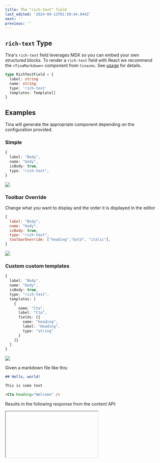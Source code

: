 ```yaml
---
title: The "rich-text" field
last_edited: '2024-09-12T01:50:44.844Z'
next: ''
previous: ''
---
```


## `rich-text` Type

Tina's `rich-text` field leverages MDX so you can embed your own structured blocks. To render
a `rich-text` field with React we recommend the `<TinaMarkdown>` component from `tinacms`. See [usage](/docs/editing/markdown/#rendering-content-with-object-object)
for details.

```ts
type RichTextField = {
  label: string
  name: string
  type: 'rich-text'
  templates: Template[]
}
```

## Examples

Tina will generate the appropriate component depending on the
configuration provided.

### Simple

```ts
{
  label: "Body",
  name: "body",
  isBody: true,
  type: "rich-text",
}
```

![](https://res.cloudinary.com/forestry-demo/image/upload/v1722381461/Screenshot_2024-07-31_at_9.17.27_AM_hu7wj1.png)

### Toolbar Override

Change what you want to display and the order it is displayed in the editor

```javascript
{
  label: "Body",
  name: "body",
  isBody: true,
  type: "rich-text",
  toolbarOverride: ["heading","bold", "italic"],
}
```

![](https://res.cloudinary.com/forestry-demo/image/upload/v1722381590/Screenshot_2024-07-31_at_9.19.47_AM_dukos7.png)

### Custom custom templates

```ts
{
  label: "Body",
  name: "body",
  isBody: true,
  type: "rich-text",
  templates: [
    {
      name: "Cta",
      label: "Cta",
      fields: [{
        name: "heading",
        label: "Heading",
        type: "string"
      }
    ]}
  ]
}
```

![](https://res.cloudinary.com/forestry-demo/image/upload/v1722381505/Screenshot_2024-07-31_at_9.18.10_AM_p93fjv.png)

Given a markdown file like this:

```md
## Hello, world!

This is some text

<Cta heading="Welcome" />
```

Results in the following response from the content API:

<Iframe iframeSrc="/api/graphiql/?query=%7B%0A%20%20post(relativePath%3A%20%22voteForPedro.json%22)%20%7B%0A%20%20%20%20body%0A%20%20%7D%0A%7D%0A&#x22; " height={400} />

## Using `TinaMarkdown`

The `<TinaMarkdown>` component allows you to control how each element
is rendered. You *must* provide a component for each template registered
in the `templates` property of your field definition. Note that you can also
control rendering of built-in elements like `<h1>, <a>, <img>`

```ts
type TinaMarkdown = ({
  // The rich-text data returned from the content API
  content: TinaMarkdownContent
  /**
   * Any templates provided in the rich-text field.
   * Optionally, most elements (ex. <a>) can also
   * be overridden
   */
  components?: Components<{}>
}) => JSX.Element
```

```ts
import { TinaMarkdown } from 'tinacms/dist/rich-text'

// The `props` here are based off our custom "Cta" MDX component
const Cta = (props) => {
  return <h2>{props.heading}</h2>
}

export default function MyPage(props) {
  return (
    <div>
      <h1>{props.data.post.title}</h1>
      <TinaMarkdown components={{ Cta }} content={props.data.post.body} />
    </div>
  )
}
```

***

## Caveats

Since markdown and MDX are traditionally handled through some sort of build
step, Tina's approach adds some constraints to make things work as expected.
[Read more](/docs/editing/markdown/) about Tina's approach to handling markdown
and MDX.

### All content must be *serializable*

When we say serializable, we mean that they must not be JavaScript expressions that would need to be executed at any point.

* No support for `import`/`export`
* No support for JavaScript expressions (eg. `const a = 2`, `console.log("Hello")`)

For example:

```md
## Today is {new Date().toLocaleString()}
```

This expression will be ignored, instead register a "Date" `template`:

```md
## Today is <Date />
```

Then you can create a `Date` component which returns `new Date().toLocaleString()` under the hood.

### All JSX must be registered as a `template`

In the above example, if you failed to add the `Cta` *template* in your schema definition, the JSX element
will be treated as html

***

## Handling markdown

Since markdown is an open-format Tina does its best to handle the most common syntax's, but in some scenarios Tina will ignore or automatically alter content:

### Unsupported elements

While most markdown features are supported out of the box, Tina will ignore elements that it cannot handle. We *do not* expect to support the full [CommonMark](https://commonmark.org/) and
[GitHub Flavored Markdown](https://github.github.com/gfm/) specs. Be sure to voice your support for various rich-text features by reaching out through one of our [community channels](/community/)!

* Footnotes
* Code blocks via indentation (use ` ``` ` instead)
* Strikethrough

### Automatic transforms

For some elements, Tina will automatically transform the values:

**Bold and italic marks**:

```
__Hello__
```

Will be transformed to:

```
**Hello**
```

**Line items**:

```
- Item 1
```

Will be transformed to:

```
* Item 1
```

**Deeply-nested blockquotes and code blocks**:

Some of the more complex nesting patterns you can do with markdown are not supported

```
* > My blockquote
```

Will be transformed to:

```
* My blockquote
```

## Markdown tables

<WarningCallout body="This is an experimental feature, and the API is subject to change. Have any thoughts? Let us know in the chat or through one of our community channels. " />

Tables are supported through a custom template which is exported from `tinacms`. To use it, import it and provide it as a `template` for your `rich-text` field:

```ts
import { tinaTableTemplate } from 'tinacms'

{
  type: 'rich-text',
  label: 'Body',
  name: '_body',
  templates: [
    tinaTableTemplate,
  ]
}
```

Render it with the `table` component in `<TinaMarkdown>`. Note that the table cell's `value` is a rich-text element so should be rendered with a nested `<TinaMarkdown>` component:

```tsx

const MyTable = props => <table>
  {props.tableRows.map((tableRow) => (
    <tr>
      {tableRow.tableCells.map((tableCell) => (
        <td>
          <TinaMarkdown content={tableCell.value} />
        </td>
      ))}
    </tr>
  ))}
</table>

<TinaMarkdown components={{ table: (props) => <MyTable {...props} /> }} />
```

## Custom shortcode syntax

<WarningCallout body="This is an experimental feature, and the API is subject to change. Have any thoughts? Let us know in the chat, or through one of our community channels." />

If you have some custom shortcode logic in your markdown, you can specify it in the `templates` property and Tina will handle it as if it were a `jsx` element:

The following snippet would throw an error while parsing since Tina doesn't know what to do with `{{}}`:

```markdown
{{ WarningCallout content="This is an experimental feature, and the API is subject to change. Have any thoughts? Let us know in the chat, or through one of our [community channels](/community/)!" }}
```

But you can tell Tina how to handle it with a `template`:

```ts
{
  collections: [
    {
      // ...
      fields: [
        {
          type: 'rich-text',
          name: 'body',
          templates: [
            {
              name: 'WarningCallout',
              label: 'WarningCallout',
              match: {
                start: '{{',
                end: '}}',
              },
              fields: [
                {
                  name: 'content',
                  label: 'Content',
                  type: 'string',
                  required: true,
                  ui: {
                    component: 'textarea',
                  },
                },
              ],
            },
          ],
        },
      ],
    },
  ]
}
```

### Raw strings in shortcodes

Certain frameworks support shortcodes with Raw string values:

```
{{<  myshortcode "This is some raw text" >}}
```

This is supported in Tina with the special `_value` field.

```ts
fields: [
  {
    type: 'rich-text',
    name: 'body',
    templates: [
      {
        name: 'myshortcode',
        label: 'myshortcode',
        match: {
          start: '{{',
          end: '}}',
        },
        fields: [
          {
            name: '_value',
            label: 'value',
            type: 'string',
            required: true,
          },
        ],
      },
    ],
  },
]
```

### Nesting content in a shortcode.

Shortcodes can provide a `children` field, which allows content to be nested within a shortcode.

```md
{{% shortcode %}}
What up!
{{% /shortcode %}}
```

Your field template definition would look something like:

```javascript
{
  name: "pull_quote2",
  label: "pull_quote2",
  match: {
    name: "pull-quote",
    start: "{{%",
    end: "%}}"
  },
  fields: [
    {
      name: "children",
      type: "rich-text"
    }
  ]
}
```

> Note: the children type currently needs to be of type: \`rich-text\`.

### Using shortcode names with dashes.

Sometimes your shortcode will contain characters that aren't supported in Tina's content modelling

```md
{{% my-shortcode %}}
```

You can supply a `name` on the `match` object to handle this.

```ts
fields: [
  {
    type: 'rich-text',
    name: 'body',
    templates: [
      {
        name: 'myshortcode',
        label: 'myshortcode',
        match: {
          start: '{{',
          end: '}}',
          name: 'my-shortcode',
        },
        // ...
      },
    ],
  },
]
```

## Other notes

### Full Spec

The full Tina MDX spec can be found [here](https://github.com/tinacms/tinacms/blob/main/packages/%40tinacms/mdx/spec.md "TinaCMS MDX Spec")

### Default values

If setting a default value for a rich-text field, you must provide the document AST. See [example here](/docs/schema/#default-value-for-rich-text)
